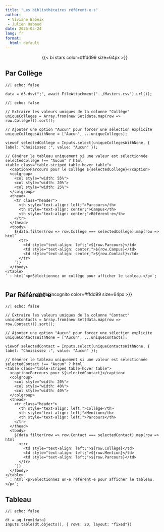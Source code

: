 ```yaml
---
title: "Les bibliothécaires référent·e·s"
author: 
 - Viviane Babeix
 - Julien Rabaud
date: 2025-03-24
lang: fr
format:
  html: default
---
```


::: {style="text-align: center;"}
{{< bi stars color=#ffdd99 size=64px >}}
:::

## Par Collège

```ojs
//| echo: false

data = d3.dsv(";", await FileAttachment("../Masters.csv").url());
```

```ojs
//| echo: false

// Extraire les valeurs uniques de la colonne "Collège"
uniqueColleges = Array.from(new Set(data.map(row => row.Collège))).sort();

// Ajouter une option "Aucun" pour forcer une sélection explicite
uniqueCollegesWithNone = ["Aucun", ...uniqueColleges];

viewof selectedCollege = Inputs.select(uniqueCollegesWithNone, { label: "Choisissez :", value: "Aucun" });

// Générer le tableau uniquement si une valeur est sélectionnée
selectedCollege !== "Aucun" ? html`
<table class="table-striped table-hover table">
  <caption>Parcours pour le collège ${selectedCollege}</caption>
  <colgroup>
    <col style="width: 55%">
    <col style="width: 20%">
    <col style="width: 25%">
  </colgroup>
  <thead>
    <tr class="header">
      <th style="text-align: left;">Parcours</th>
      <th style="text-align: center;">Campus</th>
      <th style="text-align: center;">Référent·e</th>
    </tr>
  </thead>
  <tbody>
    ${data.filter(row => row.Collège === selectedCollege).map(row => html`
      <tr>
        <td style="text-align: left;">${row.Parcours}</td>
        <td style="text-align: center;">${row.Campus}</td>
        <td style="text-align: center;">${row.Contact}</td>
      </tr>
    `)}
  </tbody>
</table>
` : html`<p>Sélectionnez un collège pour afficher le tableau.</p>`;
```

::: {style="text-align:center;margin-top:3em;margin-bottom:-3rem;"}
{{< bi incognito color=#ffdd99 size=64px >}}
:::

## Par Référent·e

```ojs
//| echo: false

// Extraire les valeurs uniques de la colonne "Contact"
uniqueContacts = Array.from(new Set(data.map(row => row.Contact))).sort();

// Ajouter une option "Aucun" pour forcer une sélection explicite
uniqueContactsWithNone = ["Aucun", ...uniqueContacts];

viewof selectedContact = Inputs.select(uniqueContactsWithNone, { label: "Choisissez :", value: "Aucun" });

// Générer le tableau uniquement si une valeur est sélectionnée
selectedContact !== "Aucun" ? html`
<table class="table-striped table-hover table">
  <caption>Parcours pour ${selectedContact}</caption>
  <colgroup>
    <col style="width: 20%">
    <col style="width: 40%">
    <col style="width: 40%">
  </colgroup>
  <thead>
    <tr class="header">
      <th style="text-align: left;">Collège</th>
      <th style="text-align: left;">Mention</th>
      <th style="text-align: left;">Parcours</th>
    </tr>
  </thead>
  <tbody>
    ${data.filter(row => row.Contact === selectedContact).map(row => html`
      <tr>
        <td style="text-align: left;">${row.Collège}</td>
        <td style="text-align: left;">${row.Mention}</td>
        <td style="text-align: left;">${row.Parcours}</td>
      </tr>
    `)}
  </tbody>
</table>
` : html`<p>Sélectionnez un·e référent·e pour afficher le tableau.</p>`;
```

## Tableau

::: {.callout-note collapse="true"}
```ojs
//| echo: false

dt = aq.from(data)
Inputs.table(dt.objects(), { rows: 20, layout: "fixed"})
```
:::

```{=html}
<script>
document.addEventListener("DOMContentLoaded", function() {
  const applySorting = (table) => {
    const headers = table.querySelectorAll("th");
    headers.forEach((header, index) => {
      header.style.cursor = "pointer";
      header.addEventListener("click", () => {
        const rows = Array.from(table.querySelectorAll("tbody tr"));
        const isAscending = header.classList.toggle("asc");
        header.classList.toggle("desc", !isAscending);

        rows.sort((rowA, rowB) => {
          const cellA = rowA.children[index].textContent.trim();
          const cellB = rowB.children[index].textContent.trim();
          return isAscending
            ? cellA.localeCompare(cellB, undefined, { numeric: true })
            : cellB.localeCompare(cellA, undefined, { numeric: true });
        });

        rows.forEach(row => table.querySelector("tbody").appendChild(row));
      });
    });
  };

  const observer = new MutationObserver((mutations) => {
    mutations.forEach((mutation) => {
      mutation.addedNodes.forEach((node) => {
        if (node.tagName === "TABLE" && node.classList.contains("table-striped")) {
          applySorting(node);
        }
      });
    });
  });

  // Observer les changements dans le DOM
  observer.observe(document.body, { childList: true, subtree: true });

  // Appliquer le tri aux tableaux déjà présents
  document.querySelectorAll("table.table-striped").forEach(applySorting);
});
</script>
```

```{=html}
<style>
th.asc::after {
  content: " ▲";
}
th.desc::after {
  content: " ▼";
}
</style>
```